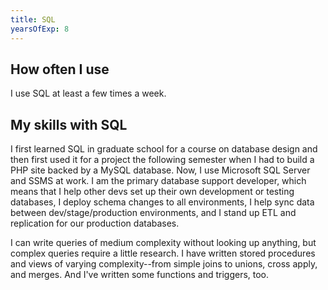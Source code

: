 ```yaml
---
title: SQL
yearsOfExp: 8
---
```


## How often I use
I use SQL at least a few times a week.

## My skills with SQL
I first learned SQL in graduate school for a course on database design and then first used it for a project the following semester when I had to build a PHP 
site backed by a MySQL database. Now, I use Microsoft SQL Server and SSMS at work. I am the primary database support developer, which means that I help other devs
set up their own development or testing databases, I deploy schema changes to all environments, I help sync data between dev/stage/production environments, and 
I stand up ETL and replication for our production databases.

I can write queries of medium complexity without looking up anything, but complex queries require a little research. I have written stored procedures and views
of varying complexity--from simple joins to unions, cross apply, and merges. And I've written some functions and triggers, too.